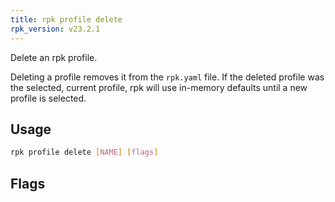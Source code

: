 ```yaml
---
title: rpk profile delete
rpk_version: v23.2.1
---
```


<head>
  <meta name="title" content="rpk profile delete| Redpanda Docs" />
  <meta name="description" content="rpk profile delete" />
  <link rel="canonical" href="https://docs.redpanda.com/docs/reference/rpk/rpk-profile/rpk-profile-delete/" />
</head>

Delete an rpk profile.

Deleting a profile removes it from the `rpk.yaml` file. If the deleted profile
was the selected, current profile, rpk will use in-memory defaults until a new profile
is selected.

## Usage

```bash
rpk profile delete [NAME] [flags]
```

## Flags

<!--
[cols=",,",]
|===
|*Value* |*Type* |*Description*

|-h, --help |- |Help for delete.

|--config |string |Redpanda or rpk config file; default search paths are
~/.config/rpk/rpk.yaml, $PWD, and /etc/redpanda/`redpanda.yaml`.

|-X, --config-opt |stringArray |Override rpk configuration settings; '-X
help' for detail or '-X list' for terser detail.

|--profile |string |rpk profile to use.

|-v, --verbose |- |Enable verbose logging.
|===

-->
